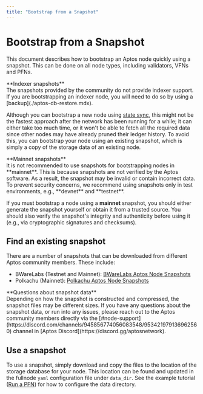 ```yaml
---
title: "Bootstrap from a Snapshot"
---
```





# Bootstrap from a Snapshot

This document describes how to bootstrap an Aptos node quickly using a snapshot. This can be done on all node types,
including validators, VFNs and PFNs.

<Aside type="caution">
**Indexer snapshots**<br />
The snapshots provided by the community do not provide indexer support. If you are bootstrapping an indexer node,
you will need to do so by using a [backup](./aptos-db-restore.mdx).
</Aside>

Although you can bootstrap a new node using [state sync](../configure/state-sync.mdx), this might not be the fastest approach after the network
has been running for a while; it can either take too much time, or it won't be able to fetch all the required data since
other nodes may have already pruned their ledger history. To avoid this, you can bootstrap your node using an
existing snapshot, which is simply a copy of the storage data of an existing node.

<Aside type="caution">
**Mainnet snapshots**<br />
It is not recommended to use snapshots for bootstrapping nodes in **mainnet**. This is because snapshots
are not verified by the Aptos software. As a result, the snapshot may be invalid or contain incorrect data. To prevent
security concerns, we recommend using snapshots only in test environments, e.g., **devnet** and **testnet**.

If you must bootstrap a node using a **mainnet** snapshot, you should either generate the snapshot yourself
or obtain it from a trusted source. You should also verify the snapshot's integrity and authenticity before using it
(e.g., via cryptographic signatures and checksums).
</Aside>

## Find an existing snapshot

There are a number of snapshots that can be downloaded from different Aptos community members. These include:

- BWareLabs (Testnet and Mainnet): [BWareLabs Aptos Node Snapshots](https://bwarelabs.com/snapshots/aptos)
- Polkachu (Mainnet): [Polkachu Aptos Node Snapshots](https://polkachu.com/aptos_snapshots/aptos)

<Aside type="note">
**Questions about snapshot data** <br />
Depending on how the snapshot is constructed and compressed, the snapshot files may be different sizes. If you have any
questions about the snapshot data, or run into any issues, please reach out to the Aptos community members directly
via the [#node-support](https://discord.com/channels/945856774056083548/953421979136962560) channel in [Aptos Discord](https://discord.gg/aptosnetwork).
</Aside>

## Use a snapshot

To use a snapshot, simply download and copy the files to the location of the storage database for your node.
This location can be found and updated in the fullnode `yaml` configuration file under `data_dir`.
See the example tutorial ([Run a PFN](../full-node/deployments.mdx)) for how to configure the data directory.
